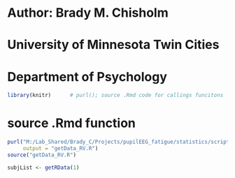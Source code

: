 # Author: Brady M. Chisholm
# University of Minnesota Twin Cities
# Department of Psychology

```r
library(knitr)      # purl(); source .Rmd code for callings funcitons   
```

# source .Rmd function 
```r
purl("M:/Lab_Shared/Brady_C/Projects/pupilEEG_fatigue/statistics/scripts/getData_RV.Rmd",
     output = "getData_RV.R")
source("getData_RV.R")
```

```r
subjList <- getRData(1)
```

